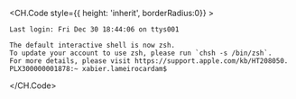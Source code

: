 <CH.Code  style={{ height: 'inherit', borderRadius:0}} >

```text
Last login: Fri Dec 30 18:44:06 on ttys001

The default interactive shell is now zsh.
To update your account to use zsh, please run `chsh -s /bin/zsh`.
For more details, please visit https://support.apple.com/kb/HT208050.
PLX300000001878:~ xabier.lameirocardam$
```

</CH.Code>
